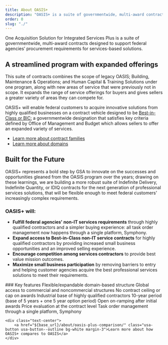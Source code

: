 ```yaml
---
title: About OASIS+
description: "OASIS+ is a suite of governmentwide, multi-award contracts that expands professional service offerings for buyers and competition opportunities for sellers."
order: 0
slug: "./"
---
```



One Acquisition Solution for Integrated Services Plus is a suite of governmentwide, multi-award contracts designed to support federal agencies’ procurement requirements for services-based solutions. 

## A streamlined program with expanded offerings

This suite of contracts combines the scope of legacy OASIS; Building, Maintenance &
Operations; and Human Capital & Training Solutions under one program, along with new areas of service that were previously not in scope. It expands the range of service offerings for buyers and gives sellers a greater variety of areas they can compete for.

OASIS+ will enable federal customers to acquire innovative solutions from highly qualified businesses on a contract vehicle designed to be [Best-in-Class or BIC:](https://acquisitiongateway.gov/Category-management/resources/4163) a governmentwide designation that satisfies key criteria defined by Office of Management and Budget which allows sellers to offer an expanded variety of services.

- [Learn more about contract families](/about/contract-families/)
- [Learn more about domains](/about/domains-labor-categories/)  

## Built for the Future 

OASIS+ represents a bold step by GSA to innovate on the successes and opportunities gleaned from the OASIS program over the years; drawing on these learnings, we are building a more robust suite of Indefinite Delivery, Indefinite Quantity, or IDIQ contracts for the next generation of professional services solutions, that will be flexible enough to meet federal customers’ increasingly complex requirements.

### OASIS+ will:

- **Fulfill federal agencies' non-IT services requirements** through highly qualified contractors and a simpler buying experience: all task order management now happens through a single platform, Symphony.
- **Expand access to Best-in-Class non-IT service contracts** for highly qualified contractors by providing increased small business opportunities and an improved selling experience.
- **Encourage competition among services contractors** to provide best value mission outcomes.
- **Maximize small business participation** by removing barriers to entry and helping customer agencies acquire the best professional services solutions to meet their requirements.

<GradientBox>
### Key features
    <IconList>
        <CheckListItem>Flexible/expandable domain-based structure</CheckListItem>
        <CheckListItem>Global access to commercial and noncommercial structures</CheckListItem>
        <CheckListItem>No contract ceiling or cap on awards</CheckListItem>
        <CheckListItem>Industrial base of highly qualified contractors</CheckListItem>
        <CheckListItem>10-year period (base of 5 years + one 5 year option period)</CheckListItem>
        <CheckListItem>Open on-ramping after initial awards</CheckListItem>
        <CheckListItem>Price evaluation at the contract level</CheckListItem>
        <CheckListItem>Task order management through a single platform, Symphony</CheckListItem>
    </IconList>

    <div class="text-center">
        <a href="${base_url}/about/oasis-plus-comparison/" class="usa-button usa-button--outline bg-white margin-3">Learn more about how OASIS+ compares to OASIS</a>
    </div>

</GradientBox>
